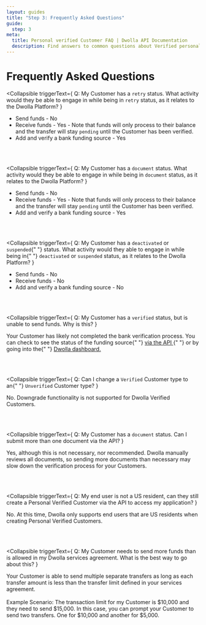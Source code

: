 ```yaml
---
layout: guides
title: "Step 3: Frequently Asked Questions"
guide:
  step: 3
meta:
  title: Personal verified Customer FAQ | Dwolla API Documentation
  description: Find answers to common questions about Verified personal Customers in the Dwolla API.
---
```



# Frequently Asked Questions

<Collapsible
  triggerText={
    <span>
      Q: My Customer has a <code>retry</code> status. What activity would they
      be able to engage in while being in <code>retry</code> status, as it
      relates to the Dwolla Platform?
    </span>
  }
>
  <ul>
    <li>Send funds - No</li>
    <li>
      Receive funds - Yes - Note that funds will only process to their balance
      and the transfer will stay <code>pending</code> until the Customer has
      been verified.
    </li>
    <li>Add and verify a bank funding source - Yes</li>
  </ul>
</Collapsible>

<br />
<br />

<Collapsible
  triggerText={
    <span>
      Q: My Customer has a <code>document</code> status. What activity would
      they be able to engage in while being in <code>document</code> status, as
      it relates to the Dwolla Platform?
    </span>
  }
>
  <ul>
    <li>Send funds - No</li>
    <li>
      Receive funds - Yes - Note that funds will only process to their balance
      and the transfer will stay <code>pending</code> until the Customer has
      been verified.
    </li>
    <li>Add and verify a bank funding source - Yes</li>
  </ul>
</Collapsible>

<br />
<br />

<Collapsible
  triggerText={
    <span>
      Q: My Customer has a <code>deactivated</code> or <code>suspended</code>{" "}
      status. What activity would they able to engage in while being in{" "}
      <code>deactivated</code> or <code>suspended</code> status, as it relates
      to the Dwolla Platform?
    </span>
  }
>
  <ul>
    <li>Send funds - No</li>
    <li>Receive funds - No</li>
    <li>Add and verify a bank funding source - No</li>
  </ul>
</Collapsible>

<br />
<br />

<Collapsible
  triggerText={
    <span>
      Q: My Customer has a <code>verified</code> status, but is unable to send
      funds. Why is this?
    </span>
  }
>
  <p>
    Your Customer has likely not completed the bank verification process. You
    can check to see the status of the funding source{" "}
    <a href="https://docs.dwolla.com/#list-funding-sources-for-a-customer">
      via the API
    </a>{" "}
    or by going into the{" "}
    <a href="https://www.dwolla.com/platform/dashboard">Dwolla dashboard.</a>
  </p>
</Collapsible>

<br />
<br />

<Collapsible
  triggerText={
    <span>
      Q: Can I change a <code>Verified</code> Customer type to an{" "}
      <code>Unverified</code> Customer type?
    </span>
  }
>
  <p>
    No. Downgrade functionality is not supported for Dwolla Verified Customers.
  </p>
</Collapsible>

<br />
<br />

<Collapsible
  triggerText={
    <span>
      Q: My Customer has a <code>document</code> status. Can I submit more than
      one document via the API?
    </span>
  }
>
  <p>
    Yes, although this is not necessary, nor recommended. Dwolla manually
    reviews all documents, so sending more documents than necessary may slow
    down the verification process for your Customers.
  </p>
</Collapsible>

<br />
<br />

<Collapsible
  triggerText={
    <span>
      Q: My end user is not a US resident, can they still create a Personal
      Verified Customer via the API to access my application?
    </span>
  }
>
  <p>
    No. At this time, Dwolla only supports end users that are US residents when
    creating Personal Verified Customers.
  </p>
</Collapsible>

<br />
<br />

<Collapsible
  triggerText={
    <span>
      Q: My Customer needs to send more funds than is allowed in my Dwolla
      services agreement. What is the best way to go about this?
    </span>
  }
>
  <p>
    Your Customer is able to send multiple separate transfers as long as each
    transfer amount is less than the transfer limit defined in your services
    agreement. <br />
    <br />
    Example Scenario: The transaction limit for my Customer is $10,000 and they
    need to send $15,000. In this case, you can prompt your Customer to send two
    transfers. One for $10,000 and another for $5,000.
  </p>
</Collapsible>
